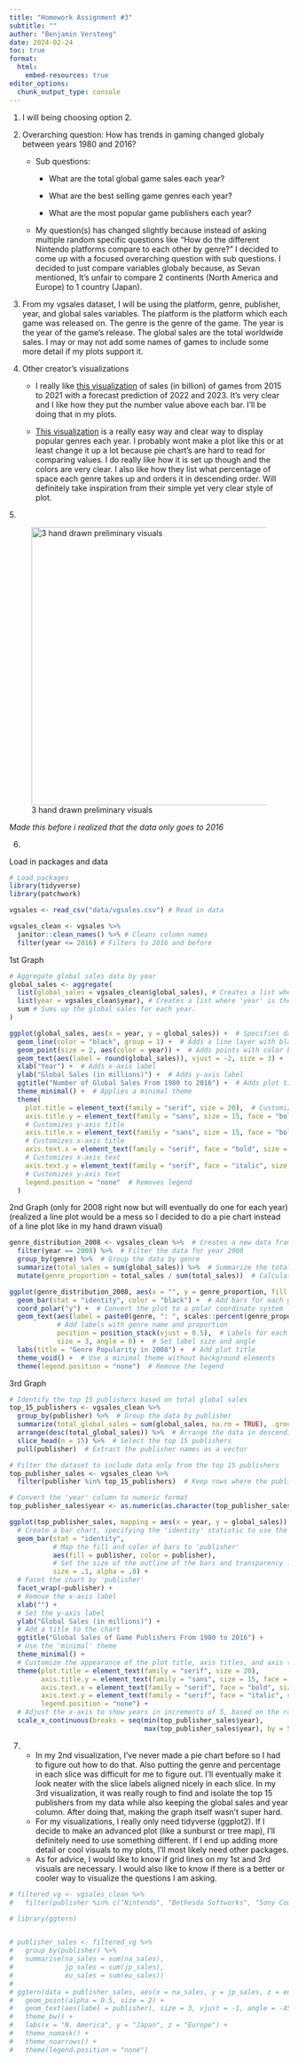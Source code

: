 ```yaml
---
title: "Homework Assignment #3" 
subtitle: ""
author: "Benjamin Versteeg"
date: 2024-02-24
toc: true
format:
  html:
    embed-resources: true
editor_options: 
  chunk_output_type: console
---
```


1.  I will being choosing option 2.

2.  Overarching question: How has trends in gaming changed globaly between years 1980 and 2016?

    -   Sub questions:

        -   What are the total global game sales each year?

        -   What are the best selling game genres each year?

        -   What are the most popular game publishers each year?

    -   My question(s) has changed slightly because instead of asking multiple random specific questions like "How do the different Nintendo platforms compare to each other by genre?" I decided to come up with a focused overarching question with sub questions. I decided to just compare variables globaly because, as Sevan mentioned, It's unfair to compare 2 continents (North America and Europe) to 1 country (Japan).

3.  From my vgsales dataset, I will be using the platform, genre, publisher, year, and global sales variables. The platform is the platform which each game was released on. The genre is the genre of the game. The year is the year of the game's release. The global sales are the total worldwide sales. I may or may not add some names of games to include some more detail if my plots support it.

4.  Other creator's visualizations

    -   I really like [this visualization](https://www.techspot.com/images2/news/bigimage/2022/07/2022-07-08-image-3-p_1100.webp) of sales (in billion) of games from 2015 to 2021 with a forecast prediction of 2022 and 2023. It's very clear and I like how they put the number value above each bar. I'll be doing that in my plots.

    -   [This visualization](https://cdn.statcdn.com/Infographic/images/normal/3599.jpeg) is a really easy way and clear way to display popular genres each year. I probably wont make a plot like this or at least change it up a lot because pie chart's are hard to read for comparing values. I do really like how it is set up though and the colors are very clear. I also like how they list what percentage of space each genre takes up and orders it in descending order. Will definitely take inspiration from their simple yet very clear style of plot.

5\.

![3 hand drawn preliminary visuals](figures/drawn_visuals.jpg){width="500"}

*Made this before i realized that the data only goes to 2016*

6.  

Load in packages and data

```r
# Load packages
library(tidyverse)
library(patchwork)

vgsales <- read_csv("data/vgsales.csv") # Read in data

vgsales_clean <- vgsales %>%
  janitor::clean_names() %>% # Cleans column names
  filter(year <= 2016) # Filters to 2016 and before
```

1st Graph

```r
# Aggregate global sales data by year
global_sales <- aggregate(
  list(global_sales = vgsales_clean$global_sales), # Creates a list where 'global_sales' is the name of the aggregated data.
  list(year = vgsales_clean$year), # Creates a list where 'year' is the grouping variable.
  sum # Sums up the global sales for each year.
)

```

```r
ggplot(global_sales, aes(x = year, y = global_sales)) +  # Specifies data and aesthetics for the plot
  geom_line(color = "black", group = 1) +  # Adds a line layer with black color
  geom_point(size = 2, aes(color = year)) +  # Adds points with color based on year
  geom_text(aes(label = round(global_sales)), vjust = -2, size = 3) +  # Adds text labels with rounded global sales values
  xlab("Year") +  # Adds x-axis label
  ylab("Global Sales (in millions)") +  # Adds y-axis label
  ggtitle("Number of Global Sales From 1980 to 2016") +  # Adds plot title
  theme_minimal() +  # Applies a minimal theme
  theme(
    plot.title = element_text(family = "serif", size = 20),  # Customizes plot title
    axis.title.y = element_text(family = "sans", size = 15, face = "bold"),  
    # Customizes y-axis title
    axis.title.x = element_text(family = "sans", size = 15, face = "bold"),  
    # Customizes x-axis title
    axis.text.x = element_text(family = "serif", face = "bold", size = 5),  
    # Customizes x-axis text
    axis.text.y = element_text(family = "serif", face = "italic", size = 13),  
    # Customizes y-axis text
    legend.position = "none"  # Removes legend
  )

```

2nd Graph (only for 2008 right now but will eventually do one for each year) (realized a line plot would be a mess so I decided to do a pie chart instead of a line plot like in my hand drawn visual)

```r
genre_distribution_2008 <- vgsales_clean %>%  # Creates a new data frame
  filter(year == 2008) %>%  # Filter the data for year 2008
  group_by(genre) %>%  # Group the data by genre
  summarize(total_sales = sum(global_sales)) %>%  # Summarize the total sales for each genre
  mutate(genre_proportion = total_sales / sum(total_sales))  # Calculates the proportion of sales for each genre

```

```r
ggplot(genre_distribution_2008, aes(x = "", y = genre_proportion, fill = genre)) +  # Create a pie chart
  geom_bar(stat = "identity", color = "black") +  # Add bars for each genre
  coord_polar("y") +  # Convert the plot to a polar coordinate system
  geom_text(aes(label = paste0(genre, ": ", scales::percent(genre_proportion))),  
            # Add labels with genre name and proportion
            position = position_stack(vjust = 0.5),  # Labels for each slice
            size = 3, angle = 0) +  # Set label size and angle
  labs(title = "Genre Popularity in 2008") +  # Add plot title
  theme_void() +  # Use a minimal theme without background elements
  theme(legend.position = "none")  # Remove the legend

```

3rd Graph

```r
# Identify the top 15 publishers based on total global sales
top_15_publishers <- vgsales_clean %>%
  group_by(publisher) %>%  # Group the data by publisher
  summarize(total_global_sales = sum(global_sales, na.rm = TRUE), .groups = 'drop') %>%  # Calculate total global sales for each publisher
  arrange(desc(total_global_sales)) %>%  # Arrange the data in descending order of total global sales
  slice_head(n = 15) %>%  # Select the top 15 publishers
  pull(publisher)  # Extract the publisher names as a vector

# Filter the dataset to include data only from the top 15 publishers
top_publisher_sales <- vgsales_clean %>%
  filter(publisher %in% top_15_publishers)  # Keep rows where the publisher is one of the top 15

# Convert the 'year' column to numeric format
top_publisher_sales$year <- as.numeric(as.character(top_publisher_sales$year))


```

```r
ggplot(top_publisher_sales, mapping = aes(x = year, y = global_sales)) +
  # Create a bar chart, specifying the 'identity' statistic to use the actual values of 'global_sales'
  geom_bar(stat = "identity", 
           # Map the fill and color of bars to 'publisher'
           aes(fill = publisher, color = publisher),
           # Set the size of the outline of the bars and transparency level
           size = .1, alpha = .8) +
  # Facet the chart by 'publisher' 
  facet_wrap(~publisher) +
  # Remove the x-axis label
  xlab("") +
  # Set the y-axis label
  ylab("Global Sales (in millions)") +
  # Add a title to the chart
  ggtitle("Global Sales of Game Publishers From 1980 to 2016") +
  # Use the 'minimal' theme
  theme_minimal() +
  # Customize the appearance of the plot title, axis titles, and axis text
  theme(plot.title = element_text(family = "serif", size = 20),
        axis.title.y = element_text(family = "sans", size = 15, face = "bold"),
        axis.text.x = element_text(family = "serif", face = "bold", size = 5),
        axis.text.y = element_text(family = "serif", face = "italic", size = 7),
        legend.position = "none") +
  # Adjust the x-axis to show years in increments of 5, based on the range of years in the dataset
  scale_x_continuous(breaks = seq(min(top_publisher_sales$year),
                                  max(top_publisher_sales$year), by = 5))

```

7.  
    -   In my 2nd visualization, I've never made a pie chart before so I had to figure out how to do that. Also putting the genre and percentage in each slice was difficult for me to figure out. I'll eventually make it look neater with the slice labels aligned nicely in each slice. In my 3rd visualization, it was really rough to find and isolate the top 15 publishers from my data while also keeping the global sales and year column. After doing that, making the graph itself wasn't super hard.
    -   For my visualizations, I really only need tidyverse (ggplot2). If I decide to make an advanced plot (like a sunburst or tree map), I'll definitely need to use something different. If I end up adding more detail or cool visuals to my plots, I'll most likely need other packages.
    -   As for advice, I would like to know if grid lines on my 1st and 3rd visuals are necessary. I would also like to know if there is a better or cooler way to visualize the questions I am asking.

```r
# filtered_vg <- vgsales_clean %>%
#   filter(publisher %in% c("Nintendo", "Bethesda Softworks", "Sony Computer Entertainment", "Sega", "Microsoft Game Studios", "Ubisoft", "Epic Games", "Activision Blizzard", "Namco Bandai Games"))
```

```r
# library(ggtern)


# publisher_sales <- filtered_vg %>%
#   group_by(publisher) %>%
#   summarise(na_sales = sum(na_sales),
#             jp_sales = sum(jp_sales),
#             eu_sales = sum(eu_sales))
# 
# ggtern(data = publisher_sales, aes(x = na_sales, y = jp_sales, z = eu_sales, color = publisher)) +
#   geom_point(alpha = 0.5, size = 2) +  
#   geom_text(aes(label = publisher), size = 3, vjust = -1, angle = -45, check_overlap = TRUE) +
#   theme_bw() + 
#   labs(x = "N. America", y = "Japan", z = "Europe") +
#   theme_nomask() +
#   theme_noarrows() +
#   theme(legend.position = "none")

```

